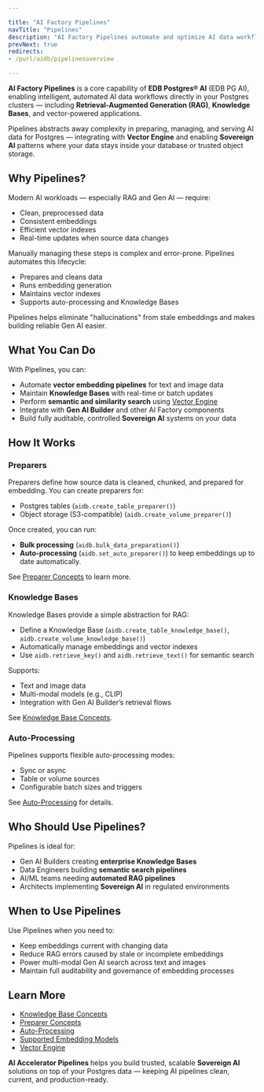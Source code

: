 ```yaml
---

title: "AI Factory Pipelines"
navTitle: "Pipelines"
description: "AI Factory Pipelines automate and optimize AI data workflows in Postgres — powering RAG, Knowledge Bases, and more."
prevNext: true
redirects:
- /purl/aidb/pipelinesoverview

---
```


**AI Factory Pipelines** is a core capability of **EDB Postgres® AI** (EDB PG AI), enabling intelligent, automated AI data workflows directly in your Postgres clusters — including **Retrieval-Augmented Generation (RAG)**, **Knowledge Bases**, and vector-powered applications.

Pipelines abstracts away complexity in preparing, managing, and serving AI data for Postgres — integrating with **Vector Engine** and enabling **Sovereign AI** patterns where your data stays inside your database or trusted object storage.

## Why Pipelines?

Modern AI workloads — especially RAG and Gen AI — require:

- Clean, preprocessed data
- Consistent embeddings
- Efficient vector indexes
- Real-time updates when source data changes

Manually managing these steps is complex and error-prone. Pipelines automates this lifecycle:

- Prepares and cleans data
- Runs embedding generation
- Maintains vector indexes
- Supports auto-processing and Knowledge Bases

Pipelines helps eliminate "hallucinations" from stale embeddings and makes building reliable Gen AI easier.

## What You Can Do

With Pipelines, you can:

- Automate **vector embedding pipelines** for text and image data
- Maintain **Knowledge Bases** with real-time or batch updates
- Perform **semantic and similarity search** using [Vector Engine](/edb-postgres-ai/ai-factory/vector-engine/index.mdx)
- Integrate with **Gen AI Builder** and other AI Factory components
- Build fully auditable, controlled **Sovereign AI** systems on your data

## How It Works

### Preparers

Preparers define how source data is cleaned, chunked, and prepared for embedding. You can create preparers for:

- Postgres tables (`aidb.create_table_preparer()`)
- Object storage (S3-compatible) (`aidb.create_volume_preparer()`)

Once created, you can run:

- **Bulk processing** (`aidb.bulk_data_preparation()`)
- **Auto-processing** (`aidb.set_auto_preparer()`) to keep embeddings up to date automatically.

See [Preparer Concepts](/edb-postgres-ai/ai-factory/pipeline/preparers/index.mdx) to learn more.

### Knowledge Bases

Knowledge Bases provide a simple abstraction for RAG:

- Define a Knowledge Base (`aidb.create_table_knowledge_base()`, `aidb.create_volume_knowledge_base()`)
- Automatically manage embeddings and vector indexes
- Use `aidb.retrieve_key()` and `aidb.retrieve_text()` for semantic search

Supports:

- Text and image data
- Multi-modal models (e.g., CLIP)
- Integration with Gen AI Builder’s retrieval flows

See [Knowledge Base Concepts](/edb-postgres-ai/ai-factory/pipeline/knowledge_base/index.mdx).

### Auto-Processing

Pipelines supports flexible auto-processing modes:

- Sync or async
- Table or volume sources
- Configurable batch sizes and triggers

See [Auto-Processing](/edb-postgres-ai/ai-factory/pipeline/capabilities/auto-processing.mdx) for details.

## Who Should Use Pipelines?

Pipelines is ideal for:

- Gen AI Builders creating **enterprise Knowledge Bases**
- Data Engineers building **semantic search pipelines**
- AI/ML teams needing **automated RAG pipelines**
- Architects implementing **Sovereign AI** in regulated environments

## When to Use Pipelines

Use Pipelines when you need to:

- Keep embeddings current with changing data
- Reduce RAG errors caused by stale or incomplete embeddings
- Power multi-modal Gen AI search across text and images
- Maintain full auditability and governance of embedding processes

## Learn More

- [Knowledge Base Concepts](/edb-postgres-ai/ai-factory/pipeline/knowledge_base/index.mdx)
- [Preparer Concepts](/edb-postgres-ai/ai-factory/pipeline/preparers/index.mdx)
- [Auto-Processing](/edb-postgres-ai/ai-factory/pipeline/capabilities/auto-processing.mdx)
- [Supported Embedding Models](/edb-postgres-ai/ai-factory/pipeline/models/supported-models/index.mdx)
- [Vector Engine](/edb-postgres-ai/ai-factory/vector-engine/index.mdx)

**AI Accelerator Pipelines** helps you build trusted, scalable **Sovereign AI** solutions on top of your Postgres data — keeping AI pipelines clean, current, and production-ready.
